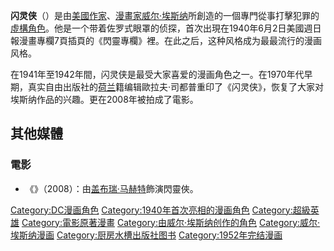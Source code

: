 {{Unreferenced|time=2011-03-06T11:02:56+00:00}}
{{Infobox comics character  <!--Wikipedia:WikiProject Comics-->
|character_name = 閃靈俠
| image = [[File:TheSpirit11March1951.jpg|250px]]
|converted      = 
|caption        = 
|alt            =
|real_name      = 丹尼·柯爾特
|publisher      = 
|debut          = 
|creators       = [[威爾·艾斯納|威爾·艾斯納]]
|alliances      = 
|aliases        = 
|powers         = 
|cat            =
|subcat         = 
|hero           = 
|sortkey        = 
}}
'''闪灵侠'''（{{lang-en|'''Spirit'''}}）是由[[美國|美國]][[作家|作家]]、[[漫畫家|漫畫家]][[威尔·埃斯纳|威尔·埃斯纳]]所創造的一個專門從事打擊犯罪的[[虛構角色|虛構角色]]。他是一个带着佐罗式眼罩的侦探，首次出現在1940年6月2日美國週日報漫畫專欄7頁插頁的《閃靈專欄》裡。在此之后，这种风格成为最最流行的漫画风格。

在1941年至1942年間，闪灵侠是最受大家喜爱的漫画角色之一。在1970年代早期，真实自由出版社的[[荷兰|荷兰]]籍编辑歐拉夫·司都普重印了《闪灵侠》，恢复了大家对埃斯纳作品的兴趣。更在2008年被拍成了電影。

==其他媒體==
===電影===
*《{{link-en|閃靈俠 (電影)|The Spirit (film)|閃靈俠}}》（2008）：由[[盖布瑞·马赫特|盖布瑞·马赫特]]飾演閃靈俠。

[[Category:DC漫画角色|Category:DC漫画角色]]
[[Category:1940年首次亮相的漫画角色|Category:1940年首次亮相的漫画角色]]
[[Category:超級英雄|Category:超級英雄]]
[[Category:電影原著漫畫|Category:電影原著漫畫]]
[[Category:由威尔·埃斯纳创作的角色|Category:由威尔·埃斯纳创作的角色]]
[[Category:威尔·埃斯纳漫画|Category:威尔·埃斯纳漫画]]
[[Category:厨房水槽出版社图书|Category:厨房水槽出版社图书]]
[[Category:1952年完结漫画|Category:1952年完结漫画]]